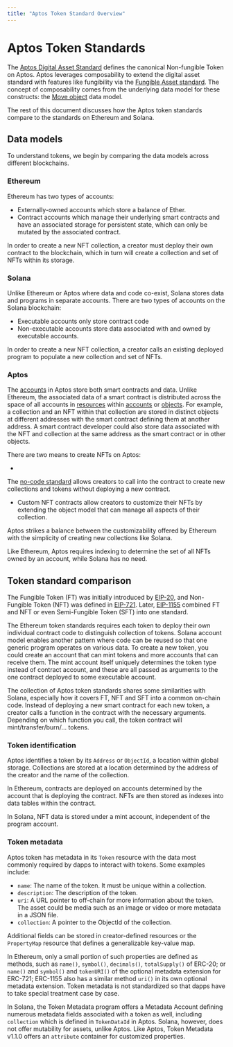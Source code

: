 ```yaml
---
title: "Aptos Token Standard Overview"
---
```


# Aptos Token Standards

The [Aptos Digital Asset Standard](digital-asset.mdx) defines the
canonical Non-fungible Token on Aptos. Aptos leverages composability to extend
the digital asset standard with features like fungibility via
the [Fungible Asset standard](fungible-asset.mdx). The concept of
composability comes from the underlying data model for these constructs:
the [Move object](aptos-object.mdx) data model.

The rest of this document discusses how the Aptos token standards compare to the
standards on Ethereum and Solana.

## Data models

To understand tokens, we begin by comparing the data models across different
blockchains.

### Ethereum

Ethereum has two types of accounts:

- Externally-owned accounts which store a balance of Ether.
- Contract accounts which manage their underlying smart contracts and have an
associated storage for persistent state, which can only be mutated by the
associated contract.

In order to create a new NFT collection, a creator must deploy their own
contract to the blockchain, which in turn will create a collection and set of
NFTs within its storage.

### Solana

Unlike Ethereum or Aptos where data and code co-exist, Solana stores data and
programs in separate accounts. There are two types of accounts on the Solana
blockchain:

- Executable accounts only store contract code
- Non-executable accounts store data associated with and owned by executable
accounts.

In order to create a new NFT collection, a creator calls an existing deployed
program to populate a new collection and set of NFTs.

### Aptos

The [accounts](../../../network/blockchain/accounts.mdx) in Aptos store both smart contracts
and data. Unlike Ethereum, the associated data of a smart contract is
distributed across the space of all accounts
in [resources](../../../network/blockchain/resources.mdx)
within [accounts](../../../network/blockchain/accounts.mdx)
or [objects](aptos-object.mdx). For example, a collection and an
NFT within that collection are stored in distinct objects at different addresses
with the smart contract defining them at another address. A smart contract
developer could also store data associated with the NFT and collection at the
same address as the smart contract or in other objects.

There are two means to create NFTs on Aptos:

-
The [no-code standard](https://github.com/aptos-foundation/AIPs/blob/main/aips/aip-22.md)
allows creators to call into the contract to create new collections and tokens
without deploying a new contract.
- Custom NFT contracts allow creators to customize their NFTs by extending the
object model that can manage all aspects of their collection.

Aptos strikes a balance between the customizability offered by Ethereum with the
simplicity of creating new collections like Solana.

Like Ethereum, Aptos requires indexing to determine the set of all NFTs owned by
an account, while Solana has no need.

## Token standard comparison

The Fungible Token (FT) was initially introduced
by [EIP-20](https://eips.ethereum.org/EIPS/eip-20), and Non-Fungible Token (NFT)
was defined in [EIP-721](https://eips.ethereum.org/EIPS/eip-721).
Later, [EIP-1155](https://eips.ethereum.org/EIPS/eip-1155) combined FT and NFT
or even Semi-Fungible Token (SFT) into one standard.

The Ethereum token standards requires each token to deploy their own individual
contract code to distinguish collection of tokens. Solana account model enables
another pattern where code can be reused so that one generic program operates on
various data. To create a new token, you could create an account that can mint
tokens and more accounts that can receive them. The mint account itself uniquely
determines the token type instead of contract account, and these are all passed
as arguments to the one contract deployed to some executable account.

The collection of Aptos token standards shares some similarities with Solana,
especially how it covers FT, NFT and SFT into a common on-chain code. Instead of
deploying a new smart contract for each new token, a creator calls a function in
the contract with the necessary arguments. Depending on which function you call,
the token contract will mint/transfer/burn/... tokens.

### Token identification

Aptos identifies a token by its `Address` or `ObjectId`, a location within
global storage. Collections are stored at a location determined by the address
of the creator and the name of the collection.

In Ethereum, contracts are deployed on accounts determined by the account that
is deploying the contract. NFTs are then stored as indexes into data tables
within the contract.

In Solana, NFT data is stored under a mint account, independent of the program
account.

### Token metadata

Aptos token has metadata in its `Token` resource with the data most commonly
required by dapps to interact with tokens. Some examples include:

- `name`: The name of the token. It must be unique within a collection.
- `description`: The description of the token.
- `uri`: A URL pointer to off-chain for more information about the token. The
asset could be media such as an image or video or more metadata in a JSON
file.
- `collection`: A pointer to the ObjectId of the collection.

Additional fields can be stored in creator-defined resources or
the `PropertyMap` resource that defines a generalizable key-value map.

In Ethereum, only a small portion of such properties are defined as methods,
such as `name()`, `symbol()`, `decimals()`, `totalSupply()` of ERC-20;
or `name()` and `symbol()` and `tokenURI()` of the optional metadata extension
for ERC-721; ERC-1155 also has a similar method `uri()` in its own optional
metadata extension. Token metadata is not standardized so that dapps have to
take special treatment case by case.

In Solana, the Token Metadata program offers a Metadata Account defining
numerous metadata fields associated with a token as well, including `collection`
which is defined in `TokenDataId` in Aptos. Solana, however, does not offer
mutability for assets, unlike Aptos. Like Aptos, Token Metadata v1.1.0 offers
an `attribute` container for customized properties.
